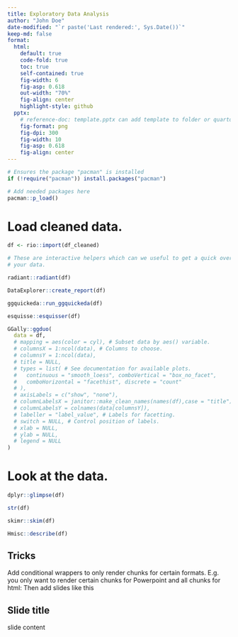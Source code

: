 ```yaml
---
title: Exploratory Data Analysis
author: "John Doe"
date-modified: "`r paste('Last rendered:', Sys.Date())`"
keep-md: false
format: 
  html:
    default: true
    code-fold: true
    toc: true
    self-contained: true
    fig-width: 6
    fig-asp: 0.618
    out-width: "70%"
    fig-align: center
    highlight-style: github
  pptx:
    # reference-doc: template.pptx can add template to folder or quarto
    fig-format: png
    fig-dpi: 300
    fig-width: 10
    fig-asp: 0.618
    fig-align: center
---
```


```r
# Ensures the package "pacman" is installed
if (!require("pacman")) install.packages("pacman")

# Add needed packages here
pacman::p_load()
```

# Load cleaned data.
```r
df <- rio::import(df_cleaned)
```


```r
# These are interactive helpers which can we useful to get a quick overview of
# your data.

radiant::radiant(df)

DataExplorer::create_report(df)

ggquickeda::run_ggquickeda(df)

esquisse::esquisser(df)

GGally::ggduo(
  data = df,
  # mapping = aes(color = cyl), # Subset data by aes() variable.
  # columnsX = 1:ncol(data), # Columns to choose.
  # columnsY = 1:ncol(data),
  # title = NULL,
  # types = list( # See documentation for available plots.
  #   continuous = "smooth_loess", comboVertical = "box_no_facet",
  #   comboHorizontal = "facethist", discrete = "count"
  # ),
  # axisLabels = c("show", "none"),
  # columnLabelsX = janitor::make_clean_names(names(df),case = "title") # Use nice labels.
  # columnLabelsY = colnames(data[columnsY]),
  # labeller = "label_value", # Labels for facetting.
  # switch = NULL, # Control position of labels.
  # xlab = NULL,
  # ylab = NULL,
  # legend = NULL
)
```

# Look at the data.
```r
dplyr::glimpse(df)

str(df)

skimr::skim(df)

Hmisc::describe(df)
```

## Tricks
Add conditional wrappers to only render chunks for certain formats. E.g. you
only want to render certain chunks for Powerpoint and all chunks for html:
<!-- ::: {.content-visible when-format="html"} -->
<!-- ::: -->
Then add slides like this

## Slide title
slide content
